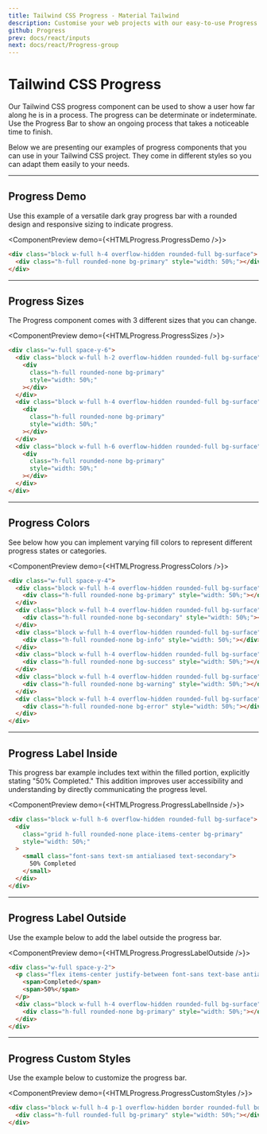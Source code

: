 ```yaml
---
title: Tailwind CSS Progress - Material Tailwind
description: Customise your web projects with our easy-to-use Progress component for Tailwind CSS using Material Design guidelines.
github: Progress
prev: docs/react/inputs
next: docs/react/Progress-group
---
```


# Tailwind CSS Progress

Our Tailwind CSS progress component can be used to show a user how far along he is in a process. The progress can be determinate or indeterminate. Use the Progress Bar to show an ongoing process that takes a noticeable time to finish.

Below we are presenting our examples of progress components that you can use in your Tailwind CSS project. They come in different styles so you can adapt them easily to your needs.

---

## Progress Demo

Use this example of a versatile dark gray progress bar with a rounded design and responsive sizing to indicate progress.

<ComponentPreview demo={<HTMLProgress.ProgressDemo />}>
```html
<div class="block w-full h-4 overflow-hidden rounded-full bg-surface">
  <div class="h-full rounded-none bg-primary" style="width: 50%;"></div>
</div>
```
</ComponentPreview>

---

## Progress Sizes

The Progress component comes with 3 different sizes that you can change.

<ComponentPreview demo={<HTMLProgress.ProgressSizes />}>
```html
<div class="w-full space-y-6">
  <div class="block w-full h-2 overflow-hidden rounded-full bg-surface">
    <div
      class="h-full rounded-none bg-primary"
      style="width: 50%;"
    ></div>
  </div>
  <div class="block w-full h-4 overflow-hidden rounded-full bg-surface">
    <div
      class="h-full rounded-none bg-primary"
      style="width: 50%;"
    ></div>
  </div>
  <div class="block w-full h-6 overflow-hidden rounded-full bg-surface">
    <div
      class="h-full rounded-none bg-primary"
      style="width: 50%;"
    ></div>
  </div>
</div>
```
</ComponentPreview>

---

## Progress Colors

See below how you can implement varying fill colors to represent different progress states or categories.

<ComponentPreview demo={<HTMLProgress.ProgressColors />}>
```html
<div class="w-full space-y-4">
  <div class="block w-full h-4 overflow-hidden rounded-full bg-surface">
    <div class="h-full rounded-none bg-primary" style="width: 50%;"></div>
  </div>
  <div class="block w-full h-4 overflow-hidden rounded-full bg-surface">
    <div class="h-full rounded-none bg-secondary" style="width: 50%;"></div>
  </div>
  <div class="block w-full h-4 overflow-hidden rounded-full bg-surface">
    <div class="h-full rounded-none bg-info" style="width: 50%;"></div>
  </div>
  <div class="block w-full h-4 overflow-hidden rounded-full bg-surface">
    <div class="h-full rounded-none bg-success" style="width: 50%;"></div>
  </div>
  <div class="block w-full h-4 overflow-hidden rounded-full bg-surface">
    <div class="h-full rounded-none bg-warning" style="width: 50%;"></div>
  </div>
  <div class="block w-full h-4 overflow-hidden rounded-full bg-surface">
    <div class="h-full rounded-none bg-error" style="width: 50%;"></div>
  </div>
</div>
```
</ComponentPreview>

---

## Progress Label Inside

This progress bar example includes text within the filled portion, explicitly stating "50% Completed." This addition improves user accessibility and understanding by directly communicating the progress level.

<ComponentPreview demo={<HTMLProgress.ProgressLabelInside />}>
```html
<div class="block w-full h-6 overflow-hidden rounded-full bg-surface">
  <div
    class="grid h-full rounded-none place-items-center bg-primary"
    style="width: 50%;"
  >
    <small class="font-sans text-sm antialiased text-secondary">
      50% Completed
    </small>
  </div>
</div>
```
</ComponentPreview>

---

## Progress Label Outside

Use the example below to add the label outside the progress bar.

<ComponentPreview demo={<HTMLProgress.ProgressLabelOutside />}>
```html
<div class="w-full space-y-2">
  <p class="flex items-center justify-between font-sans text-base antialiased font-semibold text-black dark:text-white">
    <span>Completed</span>
    <span>50%</span>
  </p>
  <div class="block w-full h-4 overflow-hidden rounded-full bg-surface">
    <div class="h-full rounded-none bg-primary" style="width: 50%;"></div>
  </div>
</div>
```
</ComponentPreview>

---

## Progress Custom Styles

Use the example below to customize the progress bar.

<ComponentPreview demo={<HTMLProgress.ProgressCustomStyles />}>
```html
<div class="block w-full h-4 p-1 overflow-hidden border rounded-full border-gray-900/10 bg-gray-900/5 dark:border-gray-800 dark:bg-gray-900">
  <div class="h-full rounded-full bg-primary" style="width: 50%;"></div>
</div>
```
</ComponentPreview>
